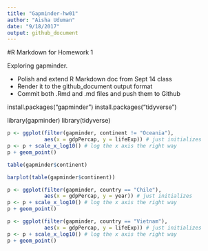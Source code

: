 ```yaml
---
title: "Gapminder-hw01"
author: "Aisha Uduman"
date: "9/18/2017"
output: github_document
---
```


#R Markdown for Homework 1 

Exploring gapminder. 

- Polish and extend R Markdown doc from Sept 14 class 
- Render it to the github_document output format
- Commit both .Rmd and .md files and push them to Github


install.packages("gapminder")
install.packages("tidyverse")

library(gapminder)
library(tidyverse)


```r
p <- ggplot(filter(gapminder, continent != "Oceania"),
            aes(x = gdpPercap, y = lifeExp)) # just initializes
p <- p + scale_x_log10() # log the x axis the right way
p + geom_point()
```

```r
table(gapminder$continent)
```

```r
barplot(table(gapminder$continent))
```


```r
p <- ggplot(filter(gapminder, country == "Chile"),
            aes(x = gdpPercap, y = year)) # just initializes
p <- p + scale_x_log10() # log the x axis the right way
p + geom_point()
```


```r
p <- ggplot(filter(gapminder, country == "Vietnam"),
            aes(x = gdpPercap, y = lifeExp)) # just initializes
p <- p + scale_x_log10() # log the x axis the right way
p + geom_point()
```


